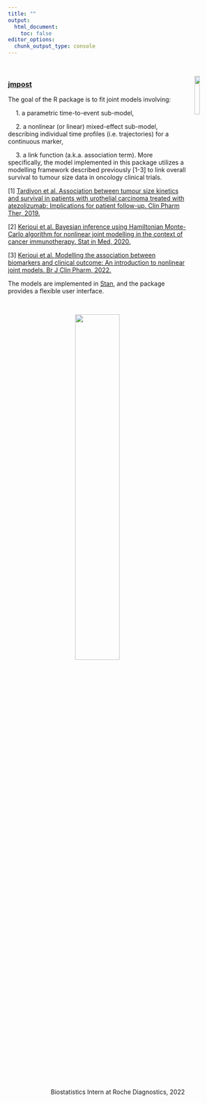 ```yaml
---
title: ""
output:
  html_document: 
    toc: false
editor_options: 
  chunk_output_type: console
---
```


&nbsp;

<img src="images/jmpost.png" style="width:15%; margin: 0px 0px 1ch 2ch" align="right">

### [jmpost](https://github.com/Genentech/jmpost?tab=readme-ov-file)

The goal of the R package is to fit joint models involving:

&emsp; 1. a parametric time-to-event sub-model,

&emsp; 2. a nonlinear (or linear) mixed-effect sub-model, describing individual time profiles (i.e. trajectories) for a continuous marker,

&emsp; 3. a link function (a.k.a. association term).
More specifically, the model implemented in this package utilizes a modelling framework described previously [1-3] to link overall survival to tumour size data in oncology clinical trials.

[1] [Tardivon et al. Association between tumour size kinetics and survival in patients with urothelial carcinoma treated with atezolizumab: Implications for patient follow-up. Clin Pharm Ther, 2019.](https://ascpt.onlinelibrary.wiley.com/doi/10.1002/cpt.1450)

[2] [Kerioui et al. Bayesian inference using Hamiltonian Monte-Carlo algorithm for nonlinear joint modelling in the context of cancer immunotherapy. Stat in Med, 2020.](https://onlinelibrary.wiley.com/doi/10.1002/sim.8756)

[3] [Kerioui et al. Modelling the association between biomarkers and clinical outcome: An introduction to nonlinear joint models. Br J Clin Pharm, 2022.](https://bpspubs.onlinelibrary.wiley.com/doi/10.1111/bcp.15200)

The models are implemented in [Stan](https://mc-stan.org/), and the package provides a flexible user interface.

&nbsp;

<div style="text-align: center;">
  <img src="images/roche_all.jpg" style="width: 45%;" />
  <p style="text-align: center; font-weight: light;">Biostatistics Intern at Roche Diagnostics, 2022</p>
</div>

&nbsp;
